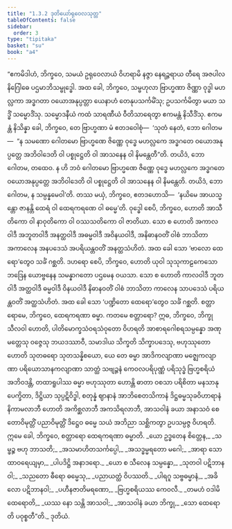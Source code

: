 ```yaml
---
title: "1.3.2 ဒုတိယော်ရုဝေလသုတ္တ"
tableOfContents: false
sidebar:
  order: 3
type: "tipitaka"
basket: "su"
book: "a4"
---
```



<DynamicBreadcrumb />

<Division number="22" book="a4">

<Paragraph number="144" book="a4">
“ဧကမိဒါဟံ, ဘိက္ခဝေ, သမယံ ဥရုဝေလာယံ ဝိဟရာမိ နဇ္ဇာ နေရဉ္ဇရာယ တီရေ အဇပါလနိဂြေါဓေ ပဌမာဘိသမ္ဗုဒ္ဓေါ. အထ ခေါ, ဘိက္ခဝေ, သမ္ဗဟုလာ ဗြာဟ္မဏာ ဇိဏ္ဏာ ဝုဒ္ဓါ မဟလ္လကာ အဒ္ဓဂတာ ဝယောအနုပ္ပတ္တာ ယေနာဟံ တေနုပသင်္ကမိံသု; ဥပသင်္ကမိတွာ မယာ သဒ္ဓိံ သမ္မောဒိံသု. သမ္မောဒနီယံ ကထံ သာရဏီယံ ဝီတိသာရေတွာ ဧကမန္တံ နိသီဒိံသု. ဧကမန္တံ နိသိန္နာ ခေါ, ဘိက္ခဝေ, တေ ဗြာဟ္မဏာ မံ ဧတဒဝေါစုံ—  ‘သုတံ နေတံ, ဘော ဂေါတမ—  “န သမဏော ဂေါတမော ဗြာဟ္မဏေ ဇိဏ္ဏေ ဝုဒ္ဓေ မဟလ္လကေ အဒ္ဓဂတေ ဝယောအနုပ္ပတ္တေ အဘိဝါဒေတိ ဝါ ပစ္စုဋ္ဌေတိ ဝါ အာသနေန ဝါ နိမန္တေတီ”တိ. တယိဒံ, ဘော ဂေါတမ, တထေဝ. န ဟိ ဘဝံ ဂေါတမော ဗြာဟ္မဏေ ဇိဏ္ဏေ ဝုဒ္ဓေ မဟလ္လကေ အဒ္ဓဂတေ ဝယောအနုပ္ပတ္တေ အဘိဝါဒေတိ ဝါ ပစ္စုဋ္ဌေတိ ဝါ အာသနေန ဝါ နိမန္တေတိ. တယိဒံ, ဘော ဂေါတမ, န သမ္ပန္နမေဝါ’တိ.
</Paragraph>

<Paragraph number="145" book="a4">
တဿ မယှံ, ဘိက္ခဝေ, ဧတဒဟောသိ—  ‘နယိမေ အာယသ္မန္တော ဇာနန္တိ ထေရံ ဝါ ထေရကရဏေ ဝါ ဓမ္မေ’တိ. ဝုဒ္ဓေါ စေပိ, ဘိက္ခဝေ, ဟောတိ အာသီတိကော ဝါ နာဝုတိကော ဝါ ဝဿသတိကော ဝါ ဇာတိယာ. သော စ ဟောတိ အကာလဝါဒီ အဘူတဝါဒီ အနတ္ထဝါဒီ အဓမ္မဝါဒီ အဝိနယဝါဒီ, အနိဓာနဝတိံ ဝါစံ ဘာသိတာ အကာလေန အနပဒေသံ အပရိယန္တဝတိံ အနတ္ထသံဟိတံ. အထ ခေါ သော ‘ဗာလော ထေရော’တွေဝ သင်္ခံ ဂစ္ဆတိ.
</Paragraph>

<Paragraph number="146" book="a4">
ဒဟရော စေပိ, ဘိက္ခဝေ, ဟောတိ ယုဝါ သုသုကာဠကေသော ဘဒြေန ယောဗ္ဗနေန သမန္နာဂတော ပဌမေန ဝယသာ. သော စ ဟောတိ ကာလဝါဒီ ဘူတဝါဒီ အတ္ထဝါဒီ ဓမ္မဝါဒီ ဝိနယဝါဒီ နိဓာနဝတိံ ဝါစံ ဘာသိတာ ကာလေန သာပဒေသံ ပရိယန္တဝတိံ အတ္ထသံဟိတံ. အထ ခေါ သော ‘ပဏ္ဍိတော ထေရော’တွေဝ သင်္ခံ ဂစ္ဆတိ.
</Paragraph>

<Paragraph number="147" book="a4">
စတ္တာရောမေ, ဘိက္ခဝေ, ထေရကရဏာ ဓမ္မာ. ကတမေ စတ္တာရော? ဣဓ, ဘိက္ခဝေ, ဘိက္ခု သီလဝါ ဟောတိ, ပါတိမောက္ခသံဝရသံဝုတော ဝိဟရတိ အာစာရဂေါစရသမ္ပန္နော အဏုမတ္တေသု ဝဇ္ဇေသု ဘယဒဿာဝီ, သမာဒါယ သိက္ခတိ သိက္ခာပဒေသု, ဗဟုဿုတော ဟောတိ သုတဓရော သုတသန္နိစယော, ယေ တေ ဓမ္မာ အာဒိကလျာဏာ မဇ္ဈေကလျာဏာ ပရိယောသာနကလျာဏာ သာတ္ထံ သဗျဉ္ဇနံ ကေဝလပရိပုဏ္ဏံ ပရိသုဒ္ဓံ ဗြဟ္မစရိယံ အဘိဝဒန္တိ, တထာရူပါဿ ဓမ္မာ ဗဟုဿုတာ ဟောန္တိ ဓာတာ ဝစသာ ပရိစိတာ မနသာနုပေက္ခိတာ, ဒိဋ္ဌိယာ သုပ္ပဋိဝိဒ္ဓါ, စတုန္နံ ဈာနာနံ အာဘိစေတသိကာနံ ဒိဋ္ဌဓမ္မသုခဝိဟာရာနံ နိကာမလာဘီ ဟောတိ အကိစ္ဆလာဘီ အကသိရလာဘီ, အာသဝါနံ ခယာ အနာသဝံ စေတောဝိမုတ္တိံ ပညာဝိမုတ္တိံ ဒိဋ္ဌေဝ ဓမ္မေ သယံ အဘိညာ သစ္ဆိကတွာ ဥပသမ္ပဇ္ဇ ဝိဟရတိ. ဣမေ ခေါ, ဘိက္ခဝေ, စတ္တာရော ထေရကရဏာ ဓမ္မာတိ.
</Paragraph>

<Paragraph number="148" type="verses" book="a4">
_ယော ဥဒ္ဓတေန စိတ္တေန,_  
_သမ္ဖဉ္စ ဗဟု ဘာသတိ;_  
_အသမာဟိတသင်္ကပ္ပေါ,_  
_အသဒ္ဓမ္မရတော မဂေါ;_  
_အာရာ သော ထာဝရေယျမှာ,_  
_ပါပဒိဋ္ဌိ အနာဒရော._  

</Paragraph>

<Paragraph number="149" type="verses" book="a4">
_ယော စ သီလေန သမ္ပန္နော,_  
_သုတဝါ ပဋိဘာနဝါ;_  
_သညတော ဓီရော ဓမ္မေသု,_  
_ပညာယတ္ထံ ဝိပဿတိ._  

</Paragraph>

<Paragraph number="150" type="verses" book="a4">
_ပါရဂူ သဗ္ဗဓမ္မာနံ,_  
_အခိလော ပဋိဘာနဝါ;_  
_ပဟီနဇာတိမရဏော,_  
_ဗြဟ္မစရိယဿ ကေဝလီ._  

</Paragraph>

<Paragraph number="151" type="verses" book="a4">
_တမဟံ ဝဒါမိ ထေရောတိ,_  
_ယဿ နော သန္တိ အာသဝါ;_  
_အာသဝါနံ ခယာ ဘိက္ခု,_  
_သော ထေရောတိ ပဝုစ္စတီ”တိ._  


</Paragraph>
</Division>

<Paragraph number="152" type="center" book="a4">
ဒုတိယံ.
</Paragraph>